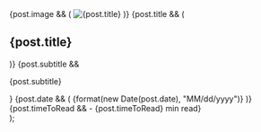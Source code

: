 
  <Article {...props}>
    <Grid col="1|1|350px 1fr|400px 1fr" gap="4|4|10" alignItems="flex-start">
      {post.image && (
        <Link href={post.link} d="block" overflow="hidden">
          <Image
            src={post.image}
            title={post.title}
            alt={post.title}
            ml="null|null|-25%"
          />
        </Link>
      )}
      <Flexbox
        flexDirection="column"
        alignItems="flex-start"
        alignSelf="stretch"
      >
        {post.title && (
          <H2 mt="0" mb="4" fontSize="2xl|2xl|3xl|4xl">
            <Link href={post.link}>{post.title}</Link>
          </H2>
        )}
        {post.subtitle && <P mt="1">{post.subtitle}</P>}
        <Flexbox flex="1" alignItems="flex-end" pb="2">
          {post.date && (
            <Time dateTime={new Date(post.date)}>
              {format(new Date(post.date), "MM/dd/yyyy")}
            </Time>
          )}
          {post.timeToRead && <Span ml="2"> - {post.timeToRead} min read</Span>}
        </Flexbox>
      </Flexbox>
    </Grid>
  </Article>
);
